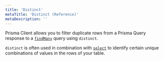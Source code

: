 ```yaml
---
title: 'Distinct'
metaTitle: 'Distinct (Reference)'
metaDescription: ''
---
```


<TopBlock>

Prisma Client allows you to filter duplicate rows from a Prisma Query response to a [`findMany`](./crud#findMany) query using `distinct`. 

`distinct` is often used in combination with [`select`](./field-selection#select) to identify certain unique combinations of values in the rows of your table.

<!-- 
For example, you can select distinct `city` or `city`/`country` values for all users:

You can use `distinct` in combination with `select`:

```ts
const distinctCities = await prisma.user.findMany({
  select: {
    city: true,
    country: true
  },
  distinct: ["city"],
});
```

This is what an example output might look like:

```js no-lines
[
  { city: 'Paris', country: 'France' },
  { city: 'Lyon', country: 'France' }
]
```

If you do not combine `distinct` with `select`, the query returns the first record that matches the `distinct` value:

```ts
const distinctCities = await prisma.user.findMany({
  distinct: ["city"],
});
```

This is what an example output might look like:

```js
[
  {
    email: 'sarah@prisma.io',
    id: 1,
    name: 'Sarah',
    role: 'USER',
    city: 'Paris',
    country: 'France'
  },
  {
    email: 'edna@prisma.io',
    id: 40,
    name: "Edna",
    role: 'USER',
    city: 'Lyon',
    country: 'France'
  }
]
```

-->

</TopBlock> 

